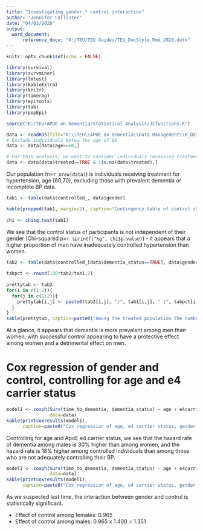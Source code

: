 ```yaml
---
title: "Investigating gender * control interaction"
author: "Jennifer Collister"
date: "04/03/2020"
output: 
  word_document:
      reference_docx: "K:/TEU/TEU Guides/TEU_DocStyle_Rmd_2020.dotx"
---
```


```r
knitr::opts_chunk$set(echo = FALSE)

library(survival)
library(survminer)
library(lmtest)
library(kableExtra)
library(knitr)
library(timereg)
library(epitools)
library(tab)
library(popEpi)

source("K:/TEU/APOE on Dementia/Statistical Analysis/JCfunctions.R")
```

```r
data <- readRDS(file="K:\\TEU\\APOE on Dementia\\Data Management\\R_Dataframes_TLA\\38358\\Organised\\Hypertension\\APOE\\apoe_excl.rds")
# Exclude individuals below the age of 60
data <- data[data$age>=60,]

# For this analysis, we want to consider individuals receiving treatment for hypertension
data <- data[data$treated==TRUE & !is.na(data$treated),]

```

Our population (n=`r nrow(data)`) is individuals receiving treatment for hypertension, age [60,70), excluding those with prevalent dementia or incomplete BP data.

```r

tab1 <- table(data$controlled_, data$gender)

kable(propped(tab1, margin=2), caption="Contingency table of control status and gender")
  
chi <- chisq.test(tab1)

```

We see that the control status of participants is not independent of their gender (Chi-squared p=`r sprintf("%g", chi$p.value)`) - it appears that a higher proportion of men have inadequately controlled hypertension than women.

```r
tab2 <- table(data$controlled_[data$dementia_status==TRUE], data$gender[data$dementia_status==TRUE])
  
tabpct <- round(100*tab2/tab1,2)
  
prettytab <- tab2
for(i in c(1:2)){
  for(j in c(1:2)){
    prettytab[i,j] <- paste0(tab2[i,j], "/", tab1[i,j], " (", tabpct[i,j], "%)")
  }
}
kable(prettytab, caption=paste0("Among the treated population the number of dementia cases out of total individuals in each category is:"))

```

At a glance, it appears that dementia is more prevalent among men than women, with successful control appearing to have a protective effect among women and a detrimental effect on men.

# Cox regression of gender and control, controlling for age and e4 carrier status

```r

model1 <- coxph(Surv(time_to_dementia, dementia_status) ~ age + e4carrier_ + gender + controlled_, 
                data=data)
kable(printcoxresults(model1), 
      caption=paste0("Cox regression of age, e4 carrier status, gender and control status among participants who are taking BP medication, n=", model1$n))

```

Controlling for age and ApoE e4 carrier status, we see that the hazard rate of dementia among males is 30% higher than among women, and the hazard rate is 18% higher among controlled individuals than among those who are not adequately controlling their BP.

```r
model1 <- coxph(Surv(time_to_dementia, dementia_status) ~ age + e4carrier_ + gender * controlled_, 
                data=data)
kable(printcoxresults(model1), 
      caption=paste0("Cox regression of age, e4 carrier status, gender and control status among participants who are taking BP medication, with interaction term between gender and control, n=", model1$n))

```

As we suspected last time, the interaction between gender and control is statistically significant.

* Effect of control among females: 0.965
* Effect of control among males: 0.965 x 1.400 = 1.351



